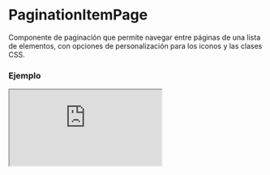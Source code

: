 
# PaginationItemPage

Componente de paginación que permite navegar entre páginas de una lista de elementos, con opciones de personalización para los iconos y las clases CSS.

### Ejemplo

<Iframe src="https://fenextjs-component-storybook.vercel.app/iframe.html?args=&id=pagination-paginationitempage--index&viewMode=story" />

### Importacion

Para importar el componente PaginationItemPage, se puede hacer desde fenextjs

```tsx copy
import { PaginationItemPage } from "fenextjs";
```

### Parametros

| Parametro | Tipo | Requerido | Default | Descripcion |
| --------- | ---- | --------- | ------- | ----------- |
| classNameContent | string | no | '' | Clase CSS para el contenedor principal de la paginación. |
| classNameUp | string | no | '' | Clase CSS para el botón 'Go Up'. |
| classNamePre | string | no | '' | Clase CSS para el botón de página anterior. |
| classNameCurrent | string | no | '' | Clase CSS para el número de la página actual. |
| classNameCurrentItem | string | no | '' | Clase CSS para el elemento de la página actual. |
| classNameNext | string | no | '' | Clase CSS para el botón de la página siguiente. |
| classNameDown | string | no | '' | Clase CSS para el botón 'Go Down'. |
| icons | object | no | \{ up: \<PaginationUp /\>, pre: \<PaginationPre /\>, next: \<PaginationNext /\>, down: \<PaginationDown /\> \} | Objetos de iconos personalizados para cada botón de la paginación. |
| defaultPage | number | no | 0 | Página por defecto a mostrar al montar el componente. |
| nItems | number | sí |  | Número total de elementos a paginar. |
| nItemsPage | number | no | 10 | Número de elementos a mostrar por página. |
| disabled | boolean | no | false | Deshabilita la navegación del componente si se establece en true. |
| hiddenIfNItemsSmallerThanOrEqualNItemsPage | boolean | no | true | Oculta la paginación si el número de elementos es menor o igual que los elementos por página. |
| onChangePage | (page: number) =\> void | no |  | Función de callback que se llama cuando cambia la página. |

### Storybook

Para ver el storybook del componente lo puede hacer con este [link](https://fenextjs-component-storybook.vercel.app/?path=/story/pagination-paginationitempage--index)

### Usos

- Paginación básica con 50 elementos y 10 elementos por página

```tsx copy
<PaginationItemPage nItems={50} />
```

- Paginación con estilos personalizados y deshabilitada

```tsx copy
<PaginationItemPage nItems={50} classNameContent="custom-class" disabled />
```

- Paginación con callback en cambio de página

```tsx copy
<PaginationItemPage nItems={50} onChangePage={(page) => console.log('Página actual:', page)} />
```

